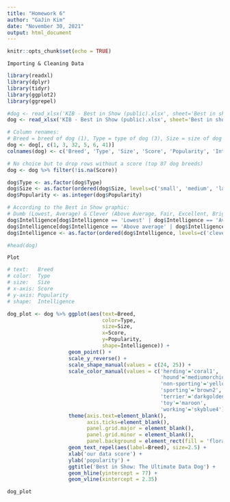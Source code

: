 ```yaml
---
title: "Homework 6"
author: "GaJin Kim"
date: "November 30, 2021"
output: html_document
---
```


```r
knitr::opts_chunk$set(echo = TRUE)
```
```
Importing & Cleaning Data
```
```r
library(readxl)
library(dplyr)
library(tidyr)
library(ggplot2)
library(ggrepel)

#dog <- read_xlsx('KIB - Best in Show (public).xlsx', sheet='Best in show')
dog <- read_xlsx('KIB - Best in Show (public).xlsx', sheet='Best in show full sheet', skip=3)

# Column renames:
# Breed = breed of dog (1), Type = type of dog (3), Size = size of dog (32), Score = data score (5), Popularity = popularity (6), Intelligence = intelligence of the dog (41)
dog <- dog[, c(1, 3, 32, 5, 6, 41)]
colnames(dog) <- c('Breed', 'Type', 'Size', 'Score', 'Popularity', 'Intelligence')

# No choice but to drop rows without a score (top 87 dog breeds)
dog <- dog %>% filter(!is.na(Score))

dog$Type <- as.factor(dog$Type)
dog$Size <- as.factor(ordered(dog$Size, levels=c('small', 'medium', 'large')))
dog$Popularity <- as.integer(dog$Popularity)

# According to the Best in Show graphic: 
# Dumb (Lowest, Average) & Clever (Above Average, Fair, Excellent, Brightest)
dog$Intelligence[dog$Intelligence == 'Lowest' | dog$Intelligence == 'Average'] <- 'dumb'
dog$Intelligence[dog$Intelligence == 'Above average' | dog$Intelligence == 'Fair' | dog$Intelligence == 'Excellent' | dog$Intelligence == 'Brightest'] <- 'clever'
dog$Intelligence <- as.factor(ordered(dog$Intelligence, levels=c('clever', 'dumb')))

#head(dog)
```
```
Plot
```
```r
# text:   Breed
# color:  Type
# size:   Size
# x-axis: Score
# y-axis: Popularity
# shape:  Intelligence

dog_plot <- dog %>% ggplot(aes(text=Breed, 
                               color=Type, 
                               size=Size, 
                               x=Score, 
                               y=Popularity, 
                               shape=Intelligence)) + 
                    geom_point() + 
                    scale_y_reverse() +
                    scale_shape_manual(values = c(24, 25)) + 
                    scale_color_manual(values = c('herding'='coral1',
                                                  'hound'='mediumorchid4', 
                                                  'non-sporting'='yellowgreen', 
                                                  'sporting'='brown2', 
                                                  'terrier'='darkgoldenrod2', 
                                                  'toy'='maroon',
                                                  'working'='skyblue4')) +
                    theme(axis.text=element_blank(), 
                          axis.ticks=element_blank(),
                          panel.grid.major = element_blank(),
                          panel.grid.minor = element_blank(),
                          panel.background = element_rect(fill = 'floralwhite')) +
                    geom_text_repel(aes(label=Breed), size=2.5) + 
                    xlab('our data score') + 
                    ylab('popularity') + 
                    ggtitle('Best in Show: The Ultimate Data Dog') + 
                    geom_hline(yintercept = 77) +
                    geom_vline(xintercept = 2.35)

dog_plot
```
